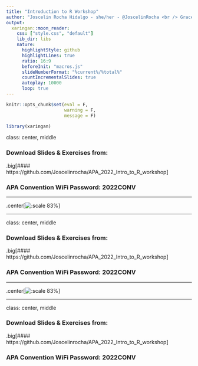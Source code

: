 ```yaml
---
title: "Introduction to R Workshop"
author: "Joscelin Rocha Hidalgo - she/her - @JoscelinRocha <br /> Grace Goodwin - she/her - @gracejgoodwin <br />  Yolanda Yang - she/her - @yexinyu_yang <br />"
output:
  xaringan::moon_reader:
    css: ["style.css", "default"]
    lib_dir: libs
    nature:
      highlightStyle: github
      highlightLines: true
      ratio: 16:9
      beforeInit: "macros.js"
      slideNumberFormat: "%current%/%total%"
      countIncrementalSlides: true
      autoplay: 10000
      loop: true
---
```


```r
knitr::opts_chunk$set(eval = F, 
                      warning = F,
                      message = F)

library(xaringan)
```


class: center, middle

### Download Slides & Exercises from:

.big[#### https://github.com/Joscelinrocha/APA_2022_Intro_to_R_workshop]


### APA Convention WiFi Password: 2022CONV

---

.center[![:scale 83%](images/APA_twitter_post_slide.png)]

---

class: center, middle

### Download Slides & Exercises from:

.big[#### https://github.com/Joscelinrocha/APA_2022_Intro_to_R_workshop]


### APA Convention WiFi Password: 2022CONV

---

.center[![:scale 83%](images/APA_twitter_post_slide.png)]

---

class: center, middle

### Download Slides & Exercises from:

.big[#### https://github.com/Joscelinrocha/APA_2022_Intro_to_R_workshop]


### APA Convention WiFi Password: 2022CONV

